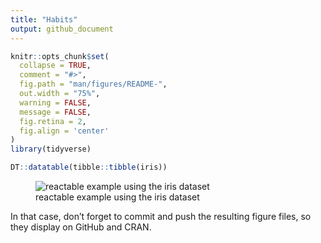 ```yaml
---
title: "Habits"
output: github_document
---
```


<!-- README.md is generated from README.Rmd. Please edit that file -->

```r
knitr::opts_chunk$set(
  collapse = TRUE,
  comment = "#>",
  fig.path = "man/figures/README-",
  out.width = "75%",
  warning = FALSE,
  message = FALSE,
  fig.retina = 2,
  fig.align = 'center'
)
library(tidyverse)
```


```r
DT::datatable(tibble::tibble(iris))
```

<!-- pkgdown:example -->
![reactable example using the iris dataset](man/figures/README-data-1.png)

In that case, don't forget to commit and push the resulting figure files, so they display on GitHub and CRAN.
